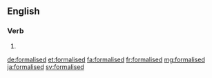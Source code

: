 ==English==

===Verb===
{{head|en|verb form}}

# {{en-past of|formalise}}

[[de:formalised]]
[[et:formalised]]
[[fa:formalised]]
[[fr:formalised]]
[[mg:formalised]]
[[ja:formalised]]
[[sv:formalised]]